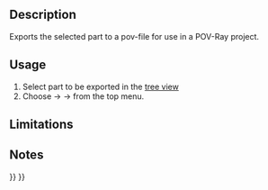 <languages/>

{{Docnav
|[[Raytracing_WriteCamera|Export camera to povray]]
|
|[[Raytracing_Workbench|Raytracing]]
|IconL=Raytracing_WriteCamera.svg
|IconR=
|IconC=Workbench_Raytracing.svg
}}

<div class="mw-translate-fuzzy">
{{GuiCommand/es
|Name=Raytracing WritePart
|Name/es=Raytracing WritePart
|MenuLocation=Raytracing → Part
|Workbenches=[[Raytracing_Workbench/es|Raytracing]]
|Shortcut=
|SeeAlso=
}}
</div>

==Description==

Exports the selected part to a pov-file for use in a POV-Ray project.

==Usage==

# Select part to be exported in the [[Tree_view|tree view]]
# Choose {{KEY|Raytracing}}  →  {{KEY|Utilities}}  →{{KEY|[[Image:Raytracing_WritePart.svg|32px]] Export part to POV-Ray}} from the top menu.

==Limitations==


==Notes==


{{Docnav
|[[Raytracing_WriteCamera|Export camera to povray]]
|
|[[Raytracing_Workbench|Raytracing]]
|IconL=Raytracing_WriteCamera.svg
|IconR=
|IconC=Workbench_Raytracing.svg
}}

{{Raytracing_Tools_navi{{#translation:}}}}
{{Userdocnavi{{#translation:}}}}